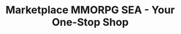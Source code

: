---
title: "Marketplace MMORPG SEA - Your One-Stop Shop"
description: |
  Experience seamless and secure transactions of MMORPG items, gold, and services across Southeast Asia.
  Discover a vast marketplace, connect with trusted sellers, and elevate your gaming experience.
---